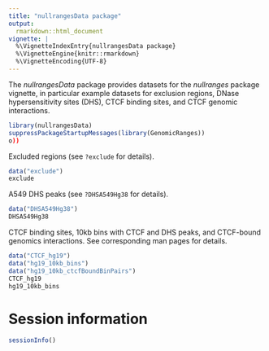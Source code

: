 ```yaml
---
title: "nullrangesData package"
output:
  rmarkdown::html_document
vignette: |
  %\VignetteIndexEntry{nullrangesData package}
  %\VignetteEngine{knitr::rmarkdown}
  %\VignetteEncoding{UTF-8}
---
```


The *nullrangesData* package provides datasets for the *nullranges*
package vignette, in particular example datasets for exclusion
regions, DNase hypersensitivity sites (DHS), CTCF binding sites,
and CTCF genomic interactions.

```r
library(nullrangesData)
suppressPackageStartupMessages(library(GenomicRanges))
o))
```

Excluded regions (see `?exclude` for details).

```r
data("exclude")
exclude
```

A549 DHS peaks (see `?DHSA549Hg38` for details).

```r
data("DHSA549Hg38")
DHSA549Hg38
```

CTCF binding sites, 10kb bins with CTCF and DHS peaks, and CTCF-bound
genomics interactions. See corresponding man pages for details.

```r
data("CTCF_hg19")
data("hg19_10kb_bins")
data("hg19_10kb_ctcfBoundBinPairs")
CTCF_hg19
hg19_10kb_bins
```



# Session information

```r
sessionInfo()
```
